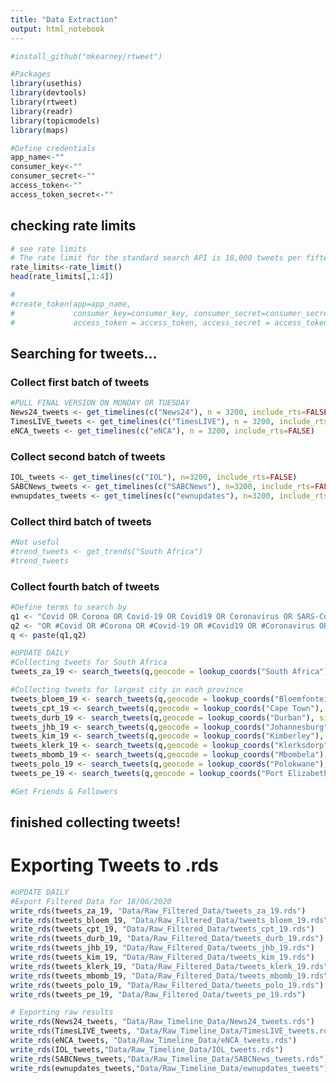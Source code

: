 ```yaml
---
title: "Data Extraction"
output: html_notebook
---
```


```r
#install_github("mkearney/rtweet")

#Packages
library(usethis)
library(devtools)
library(rtweet)
library(readr)
library(topicmodels)
library(maps)
```


```r

#Define credentials
app_name<-""
consumer_key<-""
consumer_secret<-""
access_token<-""
access_token_secret<-""


```

## checking rate limits
```r
# see rate limits
# The rate limit for the standard search API is 18,000 tweets per fifteen minutes. With a bearer token, the rate limit is 45,000 tweets per fifteen minutes. 
rate_limits<-rate_limit()
head(rate_limits[,1:4])
```


```r
#
#create_token(app=app_name,
#             consumer_key=consumer_key, consumer_secret=consumer_secret,
#             access_token = access_token, access_secret = access_token_secret)

```


## Searching for tweets...
### Collect first batch of tweets
```r
#PULL FINAL VERSION ON MONDAY OR TUESDAY
News24_tweets <- get_timelines(c("News24"), n = 3200, include_rts=FALSE)
TimesLIVE_tweets <- get_timelines(c("TimesLIVE"), n = 3200, include_rts=FALSE)
eNCA_tweets <- get_timelines(c("eNCA"), n = 3200, include_rts=FALSE)

```


### Collect second batch of tweets
```r
IOL_tweets <- get_timelines(c("IOL"), n=3200, include_rts=FALSE)
SABCNews_tweets <- get_timelines(c("SABCNews"), n=3200, include_rts=FALSE)
ewnupdates_tweets <- get_timelines(c("ewnupdates"), n=3200, include_rts=FALSE)
```

### Collect third batch of tweets
```r
#Not useful
#trend_tweets <- get_trends("South Africa")
#trend_tweets
```

### Collect fourth batch of tweets
```r
#Define terms to search by
q1 <- "Covid OR Corona OR Covid-19 OR Covid19 OR Coronavirus OR SARS-CoV-2 OR SARS-CoV"
q2 <- "OR #Covid OR #Corona OR #Covid-19 OR #Covid19 OR #Coronavirus OR #SARS-CoV-2 OR #SARS-CoV"
q <- paste(q1,q2)
```


```r
#UPDATE DAILY
#Collecting tweets for South Africa
tweets_za_19 <- search_tweets(q,geocode = lookup_coords("South Africa"), since="2020-06-19", until="2020-06-20", type="recent", include_rts=FALSE, n=18000)

#Collecting tweets for largest city in each province
tweets_bloem_19 <- search_tweets(q,geocode = lookup_coords("Bloemfontein"), since="2020-06-19", until="2020-06-20", type="recent", include_rts=FALSE, n=18000)
tweets_cpt_19 <- search_tweets(q,geocode = lookup_coords("Cape Town"), since="2020-06-19", until="2020-06-20", type="recent", include_rts=FALSE, n=18000)
tweets_durb_19 <- search_tweets(q,geocode = lookup_coords("Durban"), since="2020-06-19", until="2020-06-20", type="recent", include_rts=FALSE, n=18000)
tweets_jhb_19 <- search_tweets(q,geocode = lookup_coords("Johannesburg"), since="2020-06-19", until="2020-06-20", type="recent", include_rts=FALSE, n=18000)
tweets_kim_19 <- search_tweets(q,geocode = lookup_coords("Kimberley"), since="2020-06-19", until="2020-06-20", type="recent", include_rts=FALSE, n=18000)
tweets_klerk_19 <- search_tweets(q,geocode = lookup_coords("Klerksdorp"), since="2020-06-19", until="2020-06-20", type="recent", include_rts=FALSE, n=18000)
tweets_mbomb_19 <- search_tweets(q,geocode = lookup_coords("Mbombela"), since="2020-06-19", until="2020-06-20", type="recent", include_rts=FALSE, n=18000)
tweets_polo_19 <- search_tweets(q,geocode = lookup_coords("Polokwane"), since="2020-06-19", until="2020-06-20", type="recent", include_rts=FALSE, n=18000)
tweets_pe_19 <- search_tweets(q,geocode = lookup_coords("Port Elizabeth"), since="2020-06-19", until="2020-06-20", type="recent", include_rts=FALSE, n=18000)
```

```r
#Get Friends & Followers

```

## finished collecting tweets!


# Exporting Tweets to .rds
```r
#UPDATE DAILY
#Export Filtered Data for 18/06/2020
write_rds(tweets_za_19, "Data/Raw_Filtered_Data/tweets_za_19.rds")
write_rds(tweets_bloem_19, "Data/Raw_Filtered_Data/tweets_bloem_19.rds")
write_rds(tweets_cpt_19, "Data/Raw_Filtered_Data/tweets_cpt_19.rds")
write_rds(tweets_durb_19, "Data/Raw_Filtered_Data/tweets_durb_19.rds")
write_rds(tweets_jhb_19, "Data/Raw_Filtered_Data/tweets_jhb_19.rds")
write_rds(tweets_kim_19, "Data/Raw_Filtered_Data/tweets_kim_19.rds")
write_rds(tweets_klerk_19, "Data/Raw_Filtered_Data/tweets_klerk_19.rds")
write_rds(tweets_mbomb_19, "Data/Raw_Filtered_Data/tweets_mbomb_19.rds")
write_rds(tweets_polo_19, "Data/Raw_Filtered_Data/tweets_polo_19.rds")
write_rds(tweets_pe_19, "Data/Raw_Filtered_Data/tweets_pe_19.rds")

```





```r
# Exporting raw results
write_rds(News24_tweets, "Data/Raw_Timeline_Data/News24_tweets.rds")
write_rds(TimesLIVE_tweets, "Data/Raw_Timeline_Data/TimesLIVE_tweets.rds")
write_rds(eNCA_tweets, "Data/Raw_Timeline_Data/eNCA_tweets.rds")
write_rds(IOL_tweets,"Data/Raw_Timeline_Data/IOL_tweets.rds")
write_rds(SABCNews_tweets,"Data/Raw_Timeline_Data/SABCNews_tweets.rds")
write_rds(ewnupdates_tweets,"Data/Raw_Timeline_Data/ewnupdates_tweets")
```